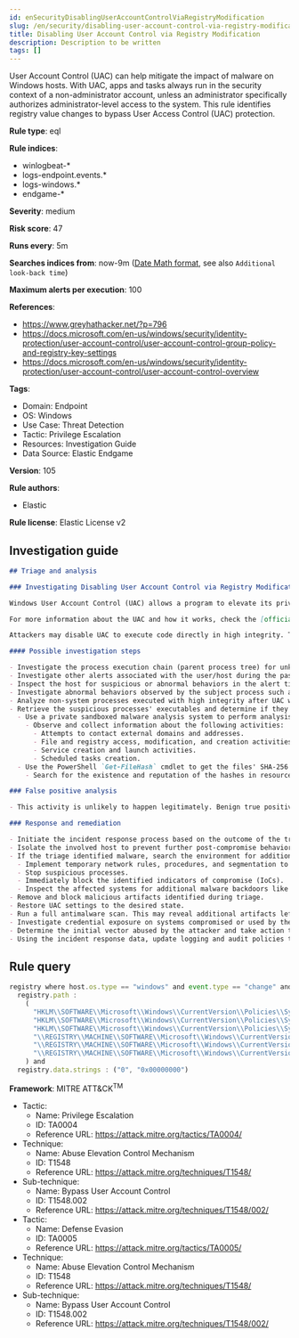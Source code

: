 ```yaml
---
id: enSecurityDisablingUserAccountControlViaRegistryModification
slug: /en/security/disabling-user-account-control-via-registry-modification
title: Disabling User Account Control via Registry Modification
description: Description to be written
tags: []
---
```


<div id="disabling-user-account-control-via-registry-modification"></div>

User Account Control (UAC) can help mitigate the impact of malware on Windows hosts. With UAC, apps and tasks always run in the security context of a non-administrator account, unless an administrator specifically authorizes administrator-level access to the system. This rule identifies registry value changes to bypass User Access Control (UAC) protection.

**Rule type**: eql

**Rule indices**: 

* winlogbeat-*
* logs-endpoint.events.*
* logs-windows.*
* endgame-*

**Severity**: medium

**Risk score**: 47

**Runs every**: 5m

**Searches indices from**: now-9m ([Date Math format](((ref))/common-options.html#date-math), see also <DocLink id="enSecurityRulesUiCreate" section="set-the-rules-schedule">`Additional look-back time`</DocLink>)

**Maximum alerts per execution**: 100

**References**: 

* https://www.greyhathacker.net/?p=796
* https://docs.microsoft.com/en-us/windows/security/identity-protection/user-account-control/user-account-control-group-policy-and-registry-key-settings
* https://docs.microsoft.com/en-us/windows/security/identity-protection/user-account-control/user-account-control-overview

**Tags**: 

* Domain: Endpoint
* OS: Windows
* Use Case: Threat Detection
* Tactic: Privilege Escalation
* Resources: Investigation Guide
* Data Source: Elastic Endgame

**Version**: 105

**Rule authors**: 

* Elastic

**Rule license**: Elastic License v2

## Investigation guide

```markdown
## Triage and analysis

### Investigating Disabling User Account Control via Registry Modification

Windows User Account Control (UAC) allows a program to elevate its privileges (tracked as low to high integrity levels) to perform a task under administrator-level permissions, possibly by prompting the user for confirmation. UAC can deny an operation under high-integrity enforcement, or allow the user to perform the action if they are in the local administrators group and enter an administrator password when prompted.

For more information about the UAC and how it works, check the [official Microsoft docs page](https://docs.microsoft.com/en-us/windows/security/identity-protection/user-account-control/how-user-account-control-works).

Attackers may disable UAC to execute code directly in high integrity. This rule identifies registry value changes to bypass the UAC protection.

#### Possible investigation steps

- Investigate the process execution chain (parent process tree) for unknown processes. Examine their executable files for prevalence, whether they are located in expected locations, and if they are signed with valid digital signatures.
- Investigate other alerts associated with the user/host during the past 48 hours.
- Inspect the host for suspicious or abnormal behaviors in the alert timeframe.
- Investigate abnormal behaviors observed by the subject process such as network connections, registry or file modifications, and any spawned child processes.
- Analyze non-system processes executed with high integrity after UAC was disabled for unknown or suspicious processes.
- Retrieve the suspicious processes' executables and determine if they are malicious:
  - Use a private sandboxed malware analysis system to perform analysis.
    - Observe and collect information about the following activities:
      - Attempts to contact external domains and addresses.
      - File and registry access, modification, and creation activities.
      - Service creation and launch activities.
      - Scheduled tasks creation.
  - Use the PowerShell `Get-FileHash` cmdlet to get the files' SHA-256 hash values.
    - Search for the existence and reputation of the hashes in resources like VirusTotal, Hybrid-Analysis, CISCO Talos, Any.run, etc.

### False positive analysis

- This activity is unlikely to happen legitimately. Benign true positives (B-TPs) can be added as exceptions if necessary.

### Response and remediation

- Initiate the incident response process based on the outcome of the triage.
- Isolate the involved host to prevent further post-compromise behavior.
- If the triage identified malware, search the environment for additional compromised hosts.
  - Implement temporary network rules, procedures, and segmentation to contain the malware.
  - Stop suspicious processes.
  - Immediately block the identified indicators of compromise (IoCs).
  - Inspect the affected systems for additional malware backdoors like reverse shells, reverse proxies, or droppers that attackers could use to reinfect the system.
- Remove and block malicious artifacts identified during triage.
- Restore UAC settings to the desired state.
- Run a full antimalware scan. This may reveal additional artifacts left in the system, persistence mechanisms, and malware components.
- Investigate credential exposure on systems compromised or used by the attacker to ensure all compromised accounts are identified. Reset passwords for these accounts and other potentially compromised credentials, such as email, business systems, and web services.
- Determine the initial vector abused by the attacker and take action to prevent reinfection through the same vector.
- Using the incident response data, update logging and audit policies to improve the mean time to detect (MTTD) and the mean time to respond (MTTR).
```

## Rule query

```js
registry where host.os.type == "windows" and event.type == "change" and
  registry.path :
    (
      "HKLM\\SOFTWARE\\Microsoft\\Windows\\CurrentVersion\\Policies\\System\\EnableLUA",
      "HKLM\\SOFTWARE\\Microsoft\\Windows\\CurrentVersion\\Policies\\System\\ConsentPromptBehaviorAdmin",
      "HKLM\\SOFTWARE\\Microsoft\\Windows\\CurrentVersion\\Policies\\System\\PromptOnSecureDesktop",
      "\\REGISTRY\\MACHINE\\SOFTWARE\\Microsoft\\Windows\\CurrentVersion\\Policies\\System\\EnableLUA",
      "\\REGISTRY\\MACHINE\\SOFTWARE\\Microsoft\\Windows\\CurrentVersion\\Policies\\System\\ConsentPromptBehaviorAdmin",
      "\\REGISTRY\\MACHINE\\SOFTWARE\\Microsoft\\Windows\\CurrentVersion\\Policies\\System\\PromptOnSecureDesktop"
    ) and
  registry.data.strings : ("0", "0x00000000")

```

**Framework**: MITRE ATT&CK<sup>TM</sup>

* Tactic:
    * Name: Privilege Escalation
    * ID: TA0004
    * Reference URL: https://attack.mitre.org/tactics/TA0004/
* Technique:
    * Name: Abuse Elevation Control Mechanism
    * ID: T1548
    * Reference URL: https://attack.mitre.org/techniques/T1548/
* Sub-technique:
    * Name: Bypass User Account Control
    * ID: T1548.002
    * Reference URL: https://attack.mitre.org/techniques/T1548/002/
* Tactic:
    * Name: Defense Evasion
    * ID: TA0005
    * Reference URL: https://attack.mitre.org/tactics/TA0005/
* Technique:
    * Name: Abuse Elevation Control Mechanism
    * ID: T1548
    * Reference URL: https://attack.mitre.org/techniques/T1548/
* Sub-technique:
    * Name: Bypass User Account Control
    * ID: T1548.002
    * Reference URL: https://attack.mitre.org/techniques/T1548/002/

